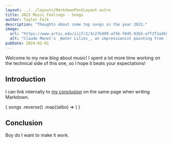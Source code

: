 ```yaml
---
layout: ../../layouts/MarkdownPostLayout.astro
title: 2023 Music Feelings - Songs
author: Taylor Falk
description: "Thoughts about some top songs in the year 2023."
image:
  url: "https://www.artic.edu/iiif/2/3c27b499-af56-f0d5-93b5-a7f2f1ad5813/full/843,/0/default.jpg"
  alt: "Claude Monet's _Water Lilies_, an impressionist painting from 1906"
pubDate: 2024-01-01
---
```


Welcome to my _new blog_ about music! I spent a lot more time working on the technical side of this one, so I hope it beats your expectations!

## Introduction

I can link internally to [my conclusion](#conclusion) on the same page when writing Markdown.

<div>
    {
      songs
        .reverse()
        .map((albo) => <AlbumCard place={albo.Place} artist={albo.Artist} album={albo.Album} image={albo.Image} writeup={albo.Writeup}/>)
    }
</div>

## Conclusion

Boy do I want to make it work.


